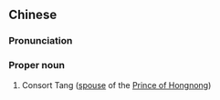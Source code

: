 ==Chinese==
{{zh-forms}}

===Pronunciation===
{{zh-pron
|m=Táng Fēi
|cat=pn
}}

===Proper noun===
{{zh-proper noun}}

# Consort Tang ([[spouse]] of the [[w:Prince of Hongnong|Prince of Hongnong]])